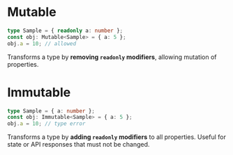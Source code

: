 # Mutable

```ts
type Sample = { readonly a: number };
const obj: Mutable<Sample> = { a: 5 };
obj.a = 10; // allowed
```

Transforms a type by **removing `readonly` modifiers**, allowing mutation of properties.

# Immutable

```ts
type Sample = { a: number };
const obj: Immutable<Sample> = { a: 5 };
obj.a = 10; // type error
```

Transforms a type by **adding `readonly` modifiers** to all properties. Useful for state or API responses that must not be changed.